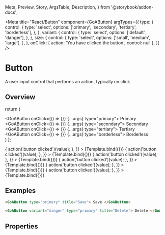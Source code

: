   Meta,
  Preview,
  Story,
  ArgsTable,
  Description,
} from '@storybook/addon-docs';


<Meta
  title="React/Button"
  component={GoAButton}
  argTypes={{
    type: {
      control: {
        type: 'select',
        options: ['primary', 'secondary', 'tertiary', 'borderless'],
      },
    },
    variant: {
      control: {
        type: 'select',
        options: ['default', 'danger'],
      },
    },
    size: {
      control: {
        type: 'select',
        options: ['small', 'medium', 'large'],
      },
    },
    onClick: { action: 'You have clicked the button', control: null },
  }}
/>

# Button

A user input control that performs an action, typically on click

## Overview

  return (
    <div>
      <GoAButton onClick={() => {}} {...args} type="primary">
        Primary
      </GoAButton>
      <GoAButton onClick={() => {}} {...args} type="secondary">
        Secondary
      </GoAButton>
      <GoAButton onClick={() => {}} {...args} type="tertiary">
        Tertiary
      </GoAButton>
      <GoAButton onClick={() => {}} {...args} type="borderless">
        Borderless
      </GoAButton>
    </div>
  )
};

<Canvas>
  <Story
    name="Default - large"
    args={{
      size: 'large',
      title: 'Save something',
      onClick: (value) => {
        action('button clicked')(value);
      },
    }}
  >
    {Template.bind({})}
  </Story>
</Canvas>

<Canvas>
  <Story
    name="Default - medium"
    args={{
      size: 'medium',
      title: 'Save something',
      onClick: (value) => {
        action('button clicked')(value);
      },
    }}
  >
    {Template.bind({})}
  </Story>
</Canvas>

<Canvas>
  <Story
    name="Default - small"
    args={{
      size: 'small',
      title: 'Save something',
      onClick: (value) => {
        action('button clicked')(value);
      },
    }}
  >
    {Template.bind({})}
  </Story>
</Canvas>

<Canvas>
  <Story
    name="Danger - large"
    args={{
      size: 'large',
      variant: 'danger',
      title: 'Delete',
      onClick: (value) => {
        action('button clicked')(value);
      },
    }}
  >
    {Template.bind({})}
  </Story>
</Canvas>

<Canvas>
  <Story
    name="Danger - medium"
    args={{
      size: 'medium',
      variant: 'danger',
      title: 'Delete',
      onClick: (value) => {
        action('button clicked')(value);
      },
    }}
  >
    {Template.bind({})}
  </Story>
</Canvas>

<Canvas>
  <Story
    name="Danger - small"
    args={{
      size: 'small',
      variant: 'danger',
      title: 'Delete',
      onClick: (value) => {
        action('button clicked')(value);
      },
    }}
  >
    {Template.bind({})}
  </Story>
</Canvas>

## Examples

```html
<GoAButton type="primary" title="Save"> Save </GoAButton>

<GoAButton variant="danger" type="primary" title="Delete"> Delete </GoAButton>
```

## Properties

<Description of={GoAButton} />
<ArgsTable of={GoAButton} />
